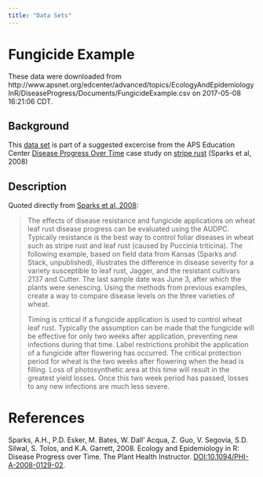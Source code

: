 ```yaml
---
title: "Data Sets"
---
```


# Fungicide Example

These data were downloaded from http://www.apsnet.org/edcenter/advanced/topics/EcologyAndEpidemiologyInR/DiseaseProgress/Documents/FungicideExample.csv
on 2017-05-08 16:21:06 CDT.

## Background

This [data set] is part of a suggested excercise from the APS Education Center
[Disease Progress Over Time] case study on [stripe rust] (Sparks et al, 2008)

## Description

Quoted directly from [Sparks et al, 2008][Disease Progress Over Time]:

> The effects of disease resistance and fungicide applications on wheat leaf
> rust disease progress can be evaluated using the AUDPC. Typically resistance is
> the best way to control foliar diseases in wheat such as stripe rust and leaf
> rust (caused by Puccinia triticina). The following example, based on field data
> from Kansas (Sparks and Stack, unpublished), illustrates the difference in
> disease severity for a variety susceptible to leaf rust, Jagger, and the
> resistant cultivars 2137 and Cutter. The last sample date was June 3, after
> which the plants were senescing. Using the methods from previous examples,
> create a way to compare disease levels on the three varieties of wheat.
>
> Timing is critical if a fungicide application is used to control wheat leaf
> rust. Typically the assumption can be made that the fungicide will be effective
> for only two weeks after application, preventing new infections during that
> time. Label restrictions prohibit the application of a fungicide after flowering
> has occurred. The critical protection period for wheat is the two weeks after
> flowering when the head is filling. Loss of photosynthetic area at this time
> will result in the greatest yield losses. Once this two week period has passed,
> losses to any new infections are much less severe.

# References

Sparks, A.H., P.D. Esker, M. Bates, W. Dall' Acqua, Z. Guo, V. Segovia, S.D.
Silwal, S. Tolos, and K.A. Garrett, 2008. Ecology and Epidemiology in R: Disease
Progress over Time. The Plant Health Instructor. 
[DOI:10.1094/PHI-A-2008-0129-02][Disease Progress Over Time].

[data set]: https://github.com/everhartlab/IntroR/blob/master/data/FungicideExample.csv
[Disease Progress Over Time]: http://dx.doi.org/10.1094/PHI-A-2008-0129-02
[stripe rust]: http://www.apsnet.org/edcenter/advanced/topics/EcologyAndEpidemiologyInR/DiseaseProgress/Pages/AUDPC.aspx "Using the area under the disease progress curve to compare disease severity"
